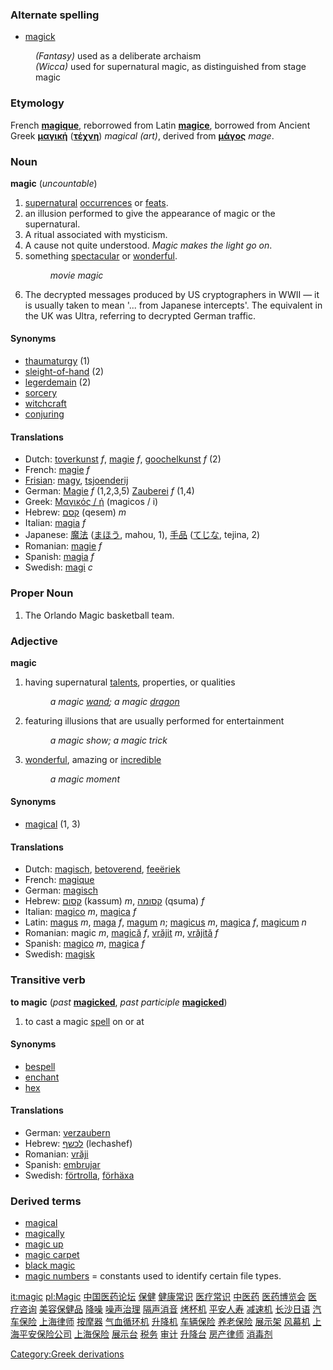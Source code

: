 {{wikipedia}}
===Alternate spelling===
*[[magick]]
:''(Fantasy)'' used as a deliberate archaism
:''(Wicca)'' used for supernatural magic, as distinguished from stage magic

===Etymology===
French '''[[magique]]''', reborrowed from Latin '''[[magice]]''', borrowed from Ancient Greek '''[[μαγική]]''' ('''[[τέχνη]]''') ''magical (art)'', derived from '''[[μάγος]]''' ''mage''.

===Noun===
'''magic''' (''uncountable'')

# [[supernatural]] [[occur]]rences or [[feat]]s.
# an illusion performed to give the appearance of magic or the supernatural.
# A ritual associated with mysticism.
# A cause not quite understood. ''Magic makes the light go on''.
# something [[spectacular]] or [[wonderful]].
#: ''movie magic''
# The decrypted messages produced by US cryptographers in WWII &mdash; it is usually taken to mean '... from Japanese intercepts'. The equivalent in the UK was Ultra, referring to decrypted German traffic.

====Synonyms====
* [[thaumaturgy]] (1)
* [[sleight-of-hand]] (2)
* [[legerdemain]] (2)
* [[sorcery]]
* [[witchcraft]]
* [[conjuring]]

====Translations====
*Dutch: [[toverkunst]] ''f'', [[magie]] ''f'', [[goochelkunst]] ''f'' (2)
*French: [[magie]] ''f''
*[[Frisian]]: [[magy]], [[tsjoenderij]]
*German: [[Magie]] ''f'' (1,2,3,5) [[Zauberei]] ''f'' (1,4)
*Greek: [[Μαγικός / ή]] (magicos / i)
*Hebrew: [[קסם]] (qesem) ''m''
*Italian: [[magia]] ''f''
*Japanese: [[魔法]] ([[まほう]], mahou, 1), [[手品]] ([[てじな]], tejina, 2)
*Romanian: [[magie]] ''f''
*Spanish: [[magia]] ''f''
*Swedish: [[magi]] ''c''


===Proper Noun===
# The Orlando Magic basketball team.

===Adjective===
'''magic'''

# having supernatural [[talent]]s, properties, or qualities
#: ''a magic [[wand]]; a magic [[dragon]]''
# featuring illusions that are usually performed for entertainment
#: ''a magic show; a magic trick'' 
# [[wonder]]ful, amazing or [[incredible]]
#: ''a magic moment''

====Synonyms====
*[[magical]] (1, 3)

====Translations====
*Dutch: [[magisch]], [[betoverend]], [[feeëriek]]
*French: [[magique]]
*German: [[magisch]]
*Hebrew: [[קסום]] (kassum) ''m'', [[קסומה]] (qsuma) ''f''
*Italian: [[magico]] ''m'', [[magica]] ''f''
*Latin: [[magus]] ''m'', [[maga]] ''f'', [[magum]] ''n''; [[magicus]] ''m'', [[magica]] ''f'', [[magicum]] ''n''
*Romanian: magic ''m'', [[magică]] ''f'', [[vrăjit]] ''m'', [[vrăjită]] ''f''
*Spanish: [[magico]] ''m'', [[magica]] ''f''
*Swedish: [[magisk]]

===Transitive verb===
'''to magic''' (''past'' '''[[magicked]]''', ''past participle'' '''[[magicked]]''')

# to cast a magic [[spell]] on or at

====Synonyms====
*[[bespell]]
*[[enchant]]
*[[hex]]

====Translations====
*German: [[verzaubern]]
*Hebrew: [[לכשף]] (lechashef)
*Romanian: [[vrăji]]
*Spanish: [[embrujar]]
*Swedish: [[förtrolla]], [[förhäxa]]

===Derived terms===
*[[magical]]
*[[magically]]
*[[magic up]]
*[[magic carpet]]
*[[black magic]]
*[[magic numbers]] = constants used to identify certain file types.

[[it:magic]]
[[pl:Magic]]
[[Category:Greek derivations]]
[http://yylt.88118888.com 中国医药论坛]
[http://bj.88118888.com	保健]
[http://jkcs.88118888.com 健康常识]
[http://ylcs.88118888.com 医疗常识]
[http://zyy.88118888.com 中医药]  
[http://yyblh.88118888.com 医药博览会]
[http://ylzx.88118888.com 医疗咨询]    
[http://mrbjp.88118888.com 美容保健品]
[http://jz.88118888.com	降噪]   
[http://zszl.88118888.com 噪声治理]    
[http://gsxy.88118888.com 隔声消音]
[http://kbj.88118888.com 烤杯机]
[http://pars.88118888.com 平安人寿]
[http://jsj.88118888.com 减速机] 
[http://csry.88118888.com 长沙日语]
[http://qcbx.88118888.com 汽车保险]
[http://shls.88118888.com 上海律师]
[http://amq.88118888.com 按摩器]
[http://xhj.88118888.com 气血循环机]
[http://sjj.88118888.com 升降机]
[http://clbx.88118888.com 车辆保险]
[http://ylbx.88118888.com 养老保险]
[http://zsj.88118888.com 展示架]
[http://fmj.88118888.com 风幕机]
[http://shpa.88118888.com 上海平安保险公司]
[http://shbx.88118888.com 上海保险]
[http://xsj.88118888.com 展示台]
[http://sy.88118888.com	税务]
[http://sj.88118888.com	审计]
[http://sjt.88118888.com 升降台]
[http://hcls.88118888.com 房产律师]
[http://xdj.88118888.com 消毒剂]